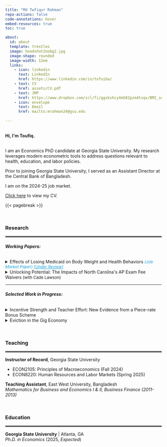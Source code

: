 ```yaml
---
title: "Md Twfiqur Rahman"
repo-actions: false
code-annotations: hover
embed-resources: true
toc: true

about:
  id: about
  template: trestles
  image: headshot2nobg2.jpg
  image-shape: rounded
  image-width: 12em
  links:
    - icon: linkedin
      text: LinkedIn
      href: https://www.linkedin.com/in/tofuiba/
    - text: CV
      href: assets/CV.pdf
    - text: JMP
      href: https://www.dropbox.com/scl/fi/ggskshcy4m582pzm4tsqx/BMI_sep2024.pdf?rlkey=rslmrppi5jffd19vce2f6fc4c&st=ru31v465&dl=0
    - icon: envelope
      text: Email
      href: mailto:mrahman24@gsu.edu
    
---
```


::: {#about}
```{=html}
<br> 

<b>Hi, I'm Toufiq.</b>
``` 



<br>I am an Economics PhD candidate at Georgia State University. My research leverages modern econometric tools to address questions relevant to health, education, and labor policies.

Prior to joining Georgia State University, I served as an Assistant Director at the Central Bank of Bangladesh.

I am on the 2024-25 job market. 

<a href='assets/CV.pdf'>Click here</a> to view my CV.
:::

{{< pagebreak >}}

<br>

<div style="text-align: left;">
### Research
</div>

<hr style="border:2px solid gray">


###### **Working Papers:**

```{=html}
<details>

<summary>Effects of Losing Medicaid on Body Weight and Health Behaviors<font color="#1da2d8"; size="2"><i> (Job Market Paper) [<u>Under Review</u>]</i></font></summary>

<p class="fulljustify">

Tennessee’s 2005 Medicaid reform terminated public health insurance coverage for approximately 170,000 childless adults. Leveraging this policy-induced variation, I study the impact of losing public health insurance on body weight and related health behaviors. Using Behavioral Risk Factor Surveillance System (BRFSS) data from 1997 to 2010, I estimate comparative case study models that compare Tennessee’s outcomes before and after the reform with those of data-driven control groups. The preferred synthetic difference-in-differences estimates suggest that the reform increased Body Mass Index by 0.37 points and the overweight or obesity prevalence (BMI≥25) by 4% among Tennessean childless adults. Examining health behaviors, I find evidence supporting weight gain through reduction in moderate physical activity participation (e.g., brisk walking, gardening) and vegetable consumption.
<br>
<button class="button" style="vertical-align: middle" onclick="typeWriter()">tl;dr</button>

<p id="demo"></p>

<script>
var i = 0;
var txt = 'The effects of losing versus gaining Medicaid are potentially asymmetric. \nYet, existing evidence only provides insights into the impact of gaining Medicaid coverage on body weight and relevant health behaviors.\nLeveraging Tennessee’s large-scale Medicaid disenrollment in 2005, \nI document that losing Medicaid led to significant weight gain. \nReduction in vegetable consumption and participation in calorie-intense activities explain most of the weight gain. \nThese effects are meaningfully different from those documented for Medicaid expansions.\nAdditionally, I highlight key advantages of synthetic difference-in-differences method for analyzing single treated clusters.';
var speed = 60;

function typeWriter() {
  if (i < txt.length) {
    document.getElementById("demo").innerHTML += txt.charAt(i);
    i++;
    setTimeout(typeWriter, speed);
  }
}
</script>

<button class="button" style="vertical-align: middle" onclick="window.location.href='https://www.dropbox.com/scl/fi/ggskshcy4m582pzm4tsqx/BMI_sep2024.pdf?rlkey=rslmrppi5jffd19vce2f6fc4c&st=ru31v465&dl=0'">PDF</button>



</p>
</details>

<details>
  
<summary>Unlocking Potential: The Impacts of North Carolina's AP Exam Fee Waivers<font size="2"> (with Cade Lawson)</font></summary>
<p class="fulljustify">
We study the effects of North Carolina's Advanced Placement (AP) exam fee waivers on AP course enrollment, exam taking, and exam performance. Using course-level administrative data and exploiting within student variation, we identify the causal effects while overcoming several limitations of prior research. We find no evidence that fee waivers increased AP enrollment. However, fee waivers increased the likelihood of an AP course leading to an exam by 4 percentage points, with no negative impact on pass rates. The gains were significantly higher among minority and economically disadvantaged students, reducing the racial and socioeconomic gap in AP exam participation by one-third. A back-of-the-envelope cost-benefit analysis suggests that the implied tuition savings alone exceed the cost of subsidizing AP exams.
<br><button class="button" style="vertical-align: middle" onclick="window.location.href='mailto:mrahman24@gsu.edu'">Request Draft</button>
</p>
</details>
```
<hr style="border:1px solid white">

###### **Selected Work in Progress:**

```{=html}
<details>

<summary>Incentive Strength and Teacher Effort: New Evidence from a Piece-rate Bonus Scheme</summary>
<p class="fulljustify">
Do piece-rate teacher bonus programs improve student outcomes? Does teacher effort increase with expected reward? I examine these questions in the context of North Carolina's Advanced Placement (AP) teacher bonus program, which rewards AP teachers $50 per student passing the linked AP exam since 2015-2016 School Year. Exploiting temporal variation in outcomes for students assigned to the same teacher, I find that teacher bonus increased AP exam pass rate by 2.5 percentage points. The estimated effect is robust to various specifications and alternative identification strategies.  
</p>
</details>

<details>

<summary>Eviction in the Gig Economy</summary>
<p class="fulljustify">
Gig work is often taken up as a secondary profession to buffer against financial shocks, improving timely rent payments—the leading cause of eviction filings in the United States. This paper leverages UberX/Lyft entries to major US cities to examine the effects of Gig opportunities on eviction risk. 
</p>
</details>
```
<br>


<div style="text-align: left;">
### Teaching
</div>
<hr style="border:2px solid gray">

**Instructor of Record**, Georgia State University<br>
<ul>
<li>ECON2105: Principles of Macroeconomics (Fall 2024)</li> 
<li>ECON8220: Human Resources and Labor Markets (Spring 2025)</li>
</ul> 

**Teaching Assistant**, East West University, Bangladesh<br><em>Mathematics for Business and Economics I & II, Business Finance (2011-2013)</em>

<br>

<div style="text-align: left;">
### Education
</div>

<hr style="border:2px solid gray">

**Georgia State University** \| Atlanta, GA<br><em>Ph.D. in Economics</em> (2025, <i>Expected</i>)


